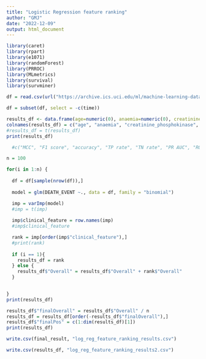 ```yaml
---
title: "Logistic Regression feature ranking"
author: "GMJ"
date: "2022-12-09"
output: html_document
---
```


```r
library(caret)
library(rpart)
library(e1071)
library(randomForest)
library(PRROC)
library(MLmetrics)
library(survival)
library(survminer)
```

```r
df = read.csv(url("https://archive.ics.uci.edu/ml/machine-learning-databases/00519/heart_failure_clinical_records_dataset.csv"))
```

```r
df = subset(df, select = -c(time))
```




```r

results_df <- data.frame(age=numeric(0), anaemia=numeric(0), creatinine_phosphokinase=numeric(0), diabetes=numeric(0), ejection_fraction=numeric(0), high_blood_pressure=numeric(0), platelets=numeric(0), serum_creatinine=numeric(0), serum_sodium=numeric(0), sex=numeric(0), smoking=numeric(0) )
colnames(results_df) = c("age", "anaemia", "creatinine_phosphokinase", "diabetes", "ejection_fraction", "high_blood_pressure", "platelets", "serum_creatinine", "serum_sodium", "sex", "smoking")
#results_df = t(results_df)
print(results_df)

  #c("MCC", "F1 score", "accuracy", "TP rate", "TN rate", "PR AUC", "ROC AUC")

n = 100

for(i in 1:n) {
  
  df = df[sample(nrow(df)),]
  
  model = glm(DEATH_EVENT ~., data = df, family = "binomial")

  imp = varImp(model)
  #imp = t(imp)
  
  imp$clinical_feature = row.names(imp)
  #imp$clinical_feature

  rank = imp[order(imp$"clinical_feature"),]
  #print(rank)
  
  if (i == 1){
    results_df = rank
  } else {
    results_df$"Overall" = results_df$"Overall" + rank$"Overall"
  }
  

}
print(results_df)

results_df$"finalOverall" = results_df$"Overall" / n
results_df = results_df[order(-results_df$"finalOverall"),]
results_df$"finalPos" = c(1:dim(results_df)[1])
print(results_df)

```

```r
write.csv(final_result, "log_reg_feature_ranking_results.csv")
```

```r
write.csv(results_df, "log_reg_feature_ranking_results2.csv")
```